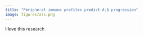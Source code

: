 ```yaml
---
title: "Peripheral immune profiles predict ALS progression"
image: figures/als.png
---
```


I love this research.
